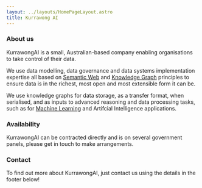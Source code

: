 ```yaml
---
layout: ../layouts/HomePageLayout.astro
title: Kurrawong AI
---
```


### About us

KurrawongAI is a small, Australian-based company enabling organisations to take control of their data.

We use data modelling, data governance and data systems implementation expertise all based on [Semantic Web](https://www.w3.org/standards/semanticweb/) and [Knowledge Graph](https://en.wikipedia.org/wiki/Knowledge_graph) principles to ensure data is in the richest, most open and most extensible form it can be.

We use knowledge graphs for data storage, as a transfer format, when serialised, and as inputs to advanced reasoning and data processing tasks, such as for [Machine Learning](https://en.wikipedia.org/wiki/Machine_learning) and Artifcial Intelligence applications.

### Availability

KurrawongAI can be contracted directly and is on several government panels, please get in touch to make arrangements.

### Contact

To find out more about KurrawongAI, just contact us using the details in the footer below!
